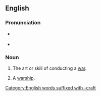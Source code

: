 ==English==

===Pronunciation===
* {{a|RP}} {{IPA|/ˈwɔːkɹɑːft/|lang=en}}
* {{a|GenAm}} {{IPA|/ˈwɔɹkɹæft/|lang=en}}

===Noun===
{{en-noun|~|s|warcraft}}

# {{lb|en|uncountable}} The art or skill of conducting a [[war]].
# {{lb|en|countable}} A [[warship]].

[[Category:English words suffixed with -craft]]